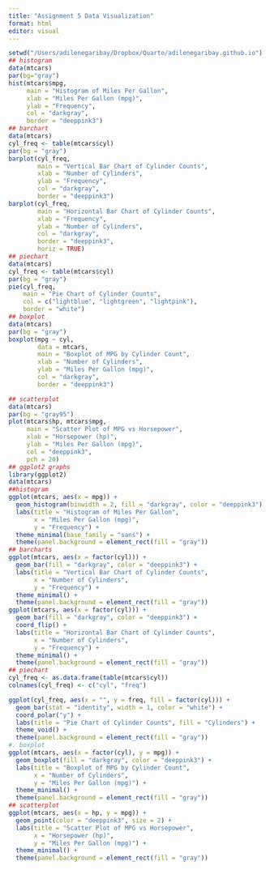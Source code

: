 ```yaml
---
title: "Assignment 5 Data Visualization"
format: html
editor: visual
---
```


```r
setwd("/Users/adilenegaribay/Dropbox/Quarto/adilenegaribay.github.io")
## histogram
data(mtcars)
par(bg="gray")
hist(mtcars$mpg,
     main = "Histogram of Miles Per Gallon",
     xlab = "Miles Per Gallon (mpg)",
     ylab = "Frequency",
     col = "darkgray",
     border = "deeppink3")
## barchart 
data(mtcars)
cyl_freq <- table(mtcars$cyl)
par(bg = "gray")
barplot(cyl_freq,
        main = "Vertical Bar Chart of Cylinder Counts",
        xlab = "Number of Cylinders",
        ylab = "Frequency",
        col = "darkgray",
        border = "deeppink3")
barplot(cyl_freq,
        main = "Horizontal Bar Chart of Cylinder Counts",
        xlab = "Frequency",
        ylab = "Number of Cylinders",
        col = "darkgray",
        border = "deeppink3",
        horiz = TRUE)
## piechart
data(mtcars)
cyl_freq <- table(mtcars$cyl)
par(bg = "gray")
pie(cyl_freq,
    main = "Pie Chart of Cylinder Counts",
    col = c("lightblue", "lightgreen", "lightpink"),
    border = "white")
## boxplot
data(mtcars)
par(bg = "gray")
boxplot(mpg ~ cyl,
        data = mtcars,
        main = "Boxplot of MPG by Cylinder Count",
        xlab = "Number of Cylinders",
        ylab = "Miles Per Gallon (mpg)",
        col = "darkgray",
        border = "deeppink3")

## scatterplot
data(mtcars)
par(bg = "gray95")
plot(mtcars$hp, mtcars$mpg,
     main = "Scatter Plot of MPG vs Horsepower",
     xlab = "Horsepower (hp)",
     ylab = "Miles Per Gallon (mpg)",
     col = "deeppink3",
     pch = 20)
## ggplot2 graphs
library(ggplot2) 
data(mtcars)
##histogram
ggplot(mtcars, aes(x = mpg)) +
  geom_histogram(binwidth = 2, fill = "darkgray", color = "deeppink3") +
  labs(title = "Histogram of Miles Per Gallon",
       x = "Miles Per Gallon (mpg)",
       y = "Frequency") +
  theme_minimal(base_family = "sans") +
  theme(panel.background = element_rect(fill = "gray"))
## barcharts
ggplot(mtcars, aes(x = factor(cyl))) +
  geom_bar(fill = "darkgray", color = "deeppink3") +
  labs(title = "Vertical Bar Chart of Cylinder Counts",
       x = "Number of Cylinders",
       y = "Frequency") +
  theme_minimal() +
  theme(panel.background = element_rect(fill = "gray"))
ggplot(mtcars, aes(x = factor(cyl))) +
  geom_bar(fill = "darkgray", color = "deeppink3") +
  coord_flip() +
  labs(title = "Horizontal Bar Chart of Cylinder Counts",
       x = "Number of Cylinders",
       y = "Frequency") +
  theme_minimal() +
  theme(panel.background = element_rect(fill = "gray"))
## piechart 
cyl_freq <- as.data.frame(table(mtcars$cyl))
colnames(cyl_freq) <- c("cyl", "freq")

ggplot(cyl_freq, aes(x = "", y = freq, fill = factor(cyl))) +
  geom_bar(stat = "identity", width = 1, color = "white") +
  coord_polar("y") +
  labs(title = "Pie Chart of Cylinder Counts", fill = "Cylinders") +
  theme_void() +
  theme(panel.background = element_rect(fill = "gray"))
#. boxplot
ggplot(mtcars, aes(x = factor(cyl), y = mpg)) +
  geom_boxplot(fill = "darkgray", color = "deeppink3") +
  labs(title = "Boxplot of MPG by Cylinder Count",
       x = "Number of Cylinders",
       y = "Miles Per Gallon (mpg)") +
  theme_minimal() +
  theme(panel.background = element_rect(fill = "gray"))
## scatterplot
ggplot(mtcars, aes(x = hp, y = mpg)) +
  geom_point(color = "deeppink3", size = 2) +
  labs(title = "Scatter Plot of MPG vs Horsepower",
       x = "Horsepower (hp)",
       y = "Miles Per Gallon (mpg)") +
  theme_minimal() +
  theme(panel.background = element_rect(fill = "gray"))
```

\
\
\
\
\
\
